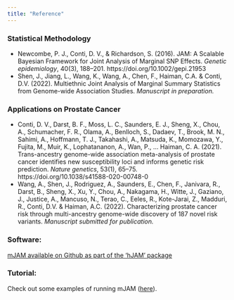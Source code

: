 ```yaml
---
title: "Reference"
---
```


### Statistical Methodology
 
* Newcombe, P. J., Conti, D. V., & Richardson, S. (2016). JAM: A Scalable Bayesian Framework for Joint Analysis of Marginal SNP Effects. *Genetic epidemiology*, 40(3), 188–201. https://doi.org/10.1002/gepi.21953
* Shen, J., Jiang, L., Wang, K., Wang, A., Chen, F., Haiman, C.A. & Conti, D.V. (2022). Multiethnic Joint Analysis of Marginal Summary Statistics from Genome-wide Association Studies. *Manuscript in preparation.* 

### Applications on Prostate Cancer 
* Conti, D. V., Darst, B. F., Moss, L. C., Saunders, E. J., Sheng, X., Chou, A., Schumacher, F. R., Olama, A., Benlloch, S., Dadaev, T., Brook, M. N., Sahimi, A., Hoffmann, T. J., Takahashi, A., Matsuda, K., Momozawa, Y., Fujita, M., Muir, K., Lophatananon, A., Wan, P., … Haiman, C. A. (2021). Trans-ancestry genome-wide association meta-analysis of prostate cancer identifies new susceptibility loci and informs genetic risk prediction. *Nature genetics*, 53(1), 65–75. https://doi.org/10.1038/s41588-020-00748-0 
* Wang, A., Shen, J., Rodriguez, A., Saunders, E., Chen, F., Janivara, R., Darst, B., Sheng, X., Xu, Y., Chou, A., Nakagama, H., Witte, J., Gaziano, J., Justice, A., Mancuso, N., Terao, C., Eeles, R., Kote-Jarai, Z., Madduri, R., Conti, D.V. & Haiman, A.C. (2022). Characterizing prostate cancer risk through multi-ancestry genome-wide discovery of 187 novel risk variants. *Manuscript submitted for publication.* 


### Software: 
[mJAM available on Github as part of the 'hJAM' package](https://github.com/USCbiostats/hJAM)

### Tutorial: 
Check out some examples of running mJAM ([here](examples.html)).
